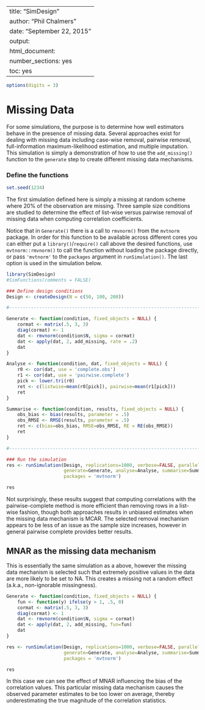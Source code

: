 %\VignetteIndexEntry{SimDesign}
%\VignetteEngine{knitr::knitr}
---
title: "SimDesign"
author: "Phil Chalmers"
date: "September 22, 2015"
output:
  html_document:
    number_sections: yes
    toc: yes
---

```r
options(digits = 3)
```

# Missing Data

For some simulations, the purpose is to determine how well estimators behave in the presence of missing data. Several approaches exist for dealing with missing data including case-wise removal, pairwise removal, full-information maximum-likelihood estimation, and multiple imputation. This simulation is simply a demonstration of how to use the `add_missing()` function to the `generate` step to create different missing data mechanisms.

### Define the functions

```r
set.seed(1234)
```

The first simulation defined here is simply a missing at random scheme where 20% of the observation are missing. Three sample size conditions are studied to determine the effect of list-wise versus pairwise removal of missing data when computing correlation coefficients.

Notice that in `Generate()` there is a call to `rmvnorm()` from the `mvtnorm` package. In order for this
function to be available across different cores you can either put a `library()`/`require()` call above
the desired functions, use `mvtnorm::rmvnorm()` to call the function without loading the package directly,
or pass `'mvtnorm'` to the `packages` argument in `runSimulation()`. The last option is used in the 
simulation below.

```r
library(SimDesign)
#SimFunctions(comments = FALSE)

### Define design conditions
Design <- createDesign(N = c(50, 100, 200))

#--------------------------------------------------------------------------

Generate <- function(condition, fixed_objects = NULL) {
    cormat <- matrix(.5, 3, 3)
    diag(cormat) <- 1
    dat <- rmvnorm(condition$N, sigma = cormat)
    dat <- apply(dat, 2, add_missing, rate = .2)
    dat
}

Analyse <- function(condition, dat, fixed_objects = NULL) {
    r0 <- cor(dat, use = 'complete.obs')
    r1 <- cor(dat, use = 'pairwise.complete')
    pick <- lower.tri(r0)
    ret <- c(listwise=mean(r0[pick]), pairwise=mean(r1[pick]))
    ret
}

Summarise <- function(condition, results, fixed_objects = NULL) {
    obs_bias <- bias(results, parameter = .5)
    obs_RMSE <- RMSE(results, parameter = .5)
    ret <- c(bias=obs_bias, RMSE=obs_RMSE, RE = RE(obs_RMSE))
    ret
}

#--------------------------------------------------------------------------

### Run the simulation
res <- runSimulation(Design, replications=1000, verbose=FALSE, parallel = TRUE,
                     generate=Generate, analyse=Analyse, summarise=Summarise, 
                     packages = 'mvtnorm')
```

```r
res
```

Not surprisingly, these results suggest that computing correlations with the pairwise-complete method is more efficient than removing rows in a list-wise fashion, though both approaches results in unbiased estimates when the missing data mechanism is MCAR. The selected removal mechanism appears to be less of an issue as the sample size increases, however in general pairwise complete provides better results. 

## MNAR as the missing data mechanism

This is essentially the same simulation as a above, however the missing data mechanism is selected such that extremely positive values in the data are more likely to be set to NA. This creates a missing not a random effect (a.k.a., non-ignorable missingness).

```r
Generate <- function(condition, fixed_objects = NULL) {
    fun <- function(y) ifelse(y > 1, .5, 0)
    cormat <- matrix(.5, 3, 3)
    diag(cormat) <- 1
    dat <- rmvnorm(condition$N, sigma = cormat)
    dat <- apply(dat, 2, add_missing, fun=fun)
    dat
}

res <- runSimulation(Design, replications=1000, verbose=FALSE, parallel = TRUE,
                     generate=Generate, analyse=Analyse, summarise=Summarise, debug='none',
                     packages = 'mvtnorm')
```

```r
res
```

In this case we can see the effect of MNAR influencing the bias of the correlation values. This particular missing data mechanism causes the observed parameter estimates to be too lower on average, thereby underestimating the true magnitude of the correlation statistics. 
